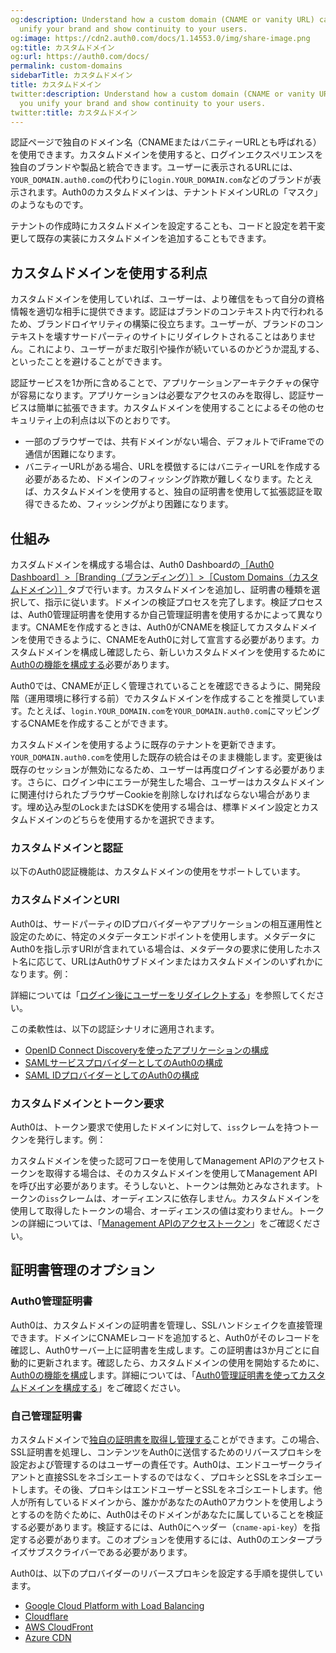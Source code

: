 ```yaml
---
og:description: Understand how a custom domain (CNAME or vanity URL) can help you
  unify your brand and show continuity to your users.
og:image: https://cdn2.auth0.com/docs/1.14553.0/img/share-image.png
og:title: カスタムドメイン
og:url: https://auth0.com/docs/
permalink: custom-domains
sidebarTitle: カスタムドメイン
title: カスタムドメイン
twitter:description: Understand how a custom domain (CNAME or vanity URL) can help
  you unify your brand and show continuity to your users.
twitter:title: カスタムドメイン
---
```


認証ページで独自のドメイン名（CNAMEまたはバニティーURLとも呼ばれる）を使用できます。カスタムドメインを使用すると、ログインエクスペリエンスを独自のブランドや製品と統合できます。ユーザーに表示されるURLには、`YOUR_DOMAIN.auth0.com`の代わりに`login.YOUR_DOMAIN.com`などのブランドが表示されます。Auth0のカスタムドメインは、テナントドメインURLの「マスク」のようなものです。

テナントの作成時にカスタムドメインを設定することも、コードと設定を若干変更して既存の実装にカスタムドメインを追加することもできます。

## カスタムドメインを使用する利点

カスタムドメインを使用していれば、ユーザーは、より確信をもって自分の資格情報を適切な相手に提供できます。認証はブランドのコンテキスト内で行われるため、ブランドロイヤリティの構築に役立ちます。ユーザーが、ブランドのコンテキストを壊すサードパーティのサイトにリダイレクトされることはありません。これにより、ユーザーがまだ取引や操作が続いているのかどうか混乱する、といったことを避けることができます。

認証サービスを1か所に含めることで、アプリケーションアーキテクチャの保守が容易になります。アプリケーションは必要なアクセスのみを取得し、認証サービスは簡単に拡張できます。カスタムドメインを使用することによるその他のセキュリティ上の利点は以下のとおりです。

* 一部のブラウザーでは、共有ドメインがない場合、デフォルトでiFrameでの通信が困難になります。
* バニティーURLがある場合、URLを模倣するにはバニティーURLを作成する必要があるため、ドメインのフィッシング詐欺が難しくなります。たとえば、カスタムドメインを使用すると、独自の証明書を使用して拡張認証を取得できるため、フィッシングがより困難になります。

## 仕組み

カスダムドメインを構成する場合は、Auth0 Dashboardの[［Auth0 Dashboard］>［Branding（ブランディング）］>［Custom Domains（カスタムドメイン）］](%24%7Bmanage_url%7D/#/custom_domains)タブで行います。カスタムドメインを追加し、証明書の種類を選択して、指示に従います。ドメインの検証プロセスを完了します。検証プロセスは、Auth0管理証明書を使用するか自己管理証明書を使用するかによって異なります。CNAMEを作成するときは、Auth0がCNAMEを検証してカスタムドメインを使用できるように、CNAMEをAuth0に対して宣言する必要があります。カスタムドメインを構成し確認したら、新しいカスタムドメインを使用するために[Auth0の機能を構成する](/custom-domains/configure-features-to-use-custom-domains)必要があります。



Auth0では、CNAMEが正しく管理されていることを確認できるように、開発段階（運用環境に移行する前）でカスタムドメインを作成することを推奨しています。たとえば、`login.YOUR_DOMAIN.com`を`YOUR_DOMAIN.auth0.com`にマッピングするCNAMEを作成することができます。



カスタムドメインを使用するように既存のテナントを更新できます。`YOUR_DOMAIN.auth0.com`を使用した既存の統合はそのまま機能します。変更後は既存のセッションが無効になるため、ユーザーは再度ログインする必要があります。さらに、ログイン中にエラーが発生した場合、ユーザーはカスタムドメインに関連付けられたブラウザーCookieを削除しなければならない場合があります。埋め込み型のLockまたはSDKを使用する場合は、標準ドメイン設定とカスタムドメインのどちらを使用するかを選択できます。



### カスタムドメインと認証

以下のAuth0認証機能は、カスタムドメインの使用をサポートしています。



### カスタムドメインとURI

Auth0は、サードパーティのIDプロバイダーやアプリケーションの相互運用性と設定のために、特定のメタデータエンドポイントを使用します。メタデータにAuth0を指し示すURIが含まれている場合は、メタデータの要求に使用したホスト名に応じて、URLはAuth0サブドメインまたはカスタムドメインのいずれかになります。例：



詳細については「[ログイン後にユーザーをリダイレクトする](/login/redirect-users-after-login)」を参照してください。

この柔軟性は、以下の認証シナリオに適用されます。

* [OpenID Connect Discoveryを使ったアプリケーションの構成](/applications/configure-applications-with-oidc-discovery)
* [SAMLサービスプロバイダーとしてのAuth0の構成](/saml-configuration/configure-auth0-saml-service-provider)
* [SAML IDプロバイダーとしてのAuth0の構成](/saml-configuration/configure-auth0-saml-identity-provider)

### カスタムドメインとトークン要求

Auth0は、トークン要求で使用したドメインに対して、`iss`クレームを持つトークンを発行します。例：



カスタムドメインを使った認可フローを使用してManagement APIのアクセストークンを取得する場合は、そのカスタムドメインを使用してManagement APIを呼び出す必要があります。そうしないと、トークンは無効とみなされます。トークンの`iss`クレームは、オーディエンスに依存しません。カスタムドメインを使用して取得したトークンの場合、オーディエンスの値は変わりません。トークンの詳細については、「[Management APIのアクセストークン](/security/tokens/access-tokens/management-api-access-tokens)」をご確認ください。

## 証明書管理のオプション

### Auth0管理証明書

Auth0は、カスタムドメインの証明書を管理し、SSLハンドシェイクを直接管理できます。ドメインにCNAMEレコードを追加すると、Auth0がそのレコードを確認し、Auth0サーバー上に証明書を生成します。この証明書は3か月ごとに自動的に更新されます。確認したら、カスタムドメインの使用を開始するために、[Auth0の機能を構成](/custom-domains/configure-features-to-use-custom-domains)します。詳細については、「[Auth0管理証明書を使ってカスタムドメインを構成する](/custom-domains/auth0-managed-certificates)」をご確認ください。

### 自己管理証明書

カスタムドメインで[独自の証明書を取得し管理する](/custom-domains/self-managed-certificates)ことができます。この場合、SSL証明書を処理し、コンテンツをAuth0に送信するためのリバースプロキシを設定および管理するのはユーザーの責任です。Auth0は、エンドユーザークライアントと直接SSLをネゴシエートするのではなく、プロキシとSSLをネゴシエートします。その後、プロキシはエンドユーザーとSSLをネゴシエートします。他人が所有しているドメインから、誰かがあなたのAuth0アカウントを使用しようとするのを防ぐために、Auth0はそのドメインがあなたに属していることを検証する必要があります。検証するには、Auth0にヘッダー（`cname-api-key`）を指定する必要があります。このオプションを使用するには、Auth0のエンタープライズサブスクライバーである必要があります。

Auth0は、以下のプロバイダーのリバースプロキシを設定する手順を提供しています。

* [Google Cloud Platform with Load Balancing](/custom-domains/self-managed-certificates/configure-gcp-as-reverse-proxy)
* [Cloudflare](/custom-domains/self-managed-certificates/configure-cloudflare-for-use-as-reverse-proxy)
* [AWS CloudFront](/custom-domains/self-managed-certificates/configure-aws-cloudfront-for-use-as-reverse-proxy)
* [Azure CDN](/custom-domains/self-managed-certificates/configure-azure-cdn-for-use-as-reverse-proxy)